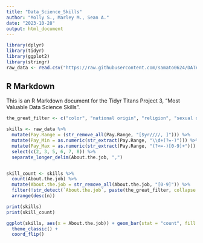 ```yaml
---
title: "Data_Science_Skills"
author: "Molly S., Marley M., Sean A."
date: "2023-10-28"
output: html_document
---
```


```r
library(dplyr)
library(tidyr)
library(ggplot2)
library(stringr)
raw_data <- read.csv("https://raw.githubusercontent.com/samato0624/DATA607_Project3/main/Raw_Data.csv")
```

## R Markdown

This is an R Markdown document for the Tidyr Titans Project 3, "Most Valuable Data Science Skills".

```r
the_great_filter <- c("color", "national origin", "religion", "sexual orientation", "age", "disability", "gender", "sex", "marital status", "veteran status", "dental", "ethnicity", "race", "genetic information")

skills <- raw_data %>%
  mutate(Pay.Range = (str_remove_all(Pay.Range, "[$yr////, ]"))) %>%
  mutate(Pay_Min = as.numeric(str_extract(Pay.Range, "\\d+(?=-)"))) %>%
  mutate(Pay_Max = as.numeric(str_extract(Pay.Range, "(?<=-)[0-9]+"))) %>%
  select(c(2, 3, 5, 6, 7, 8)) %>%
  separate_longer_delim(About.the.job, ",")


skill_count <- skills %>%
  count(About.the.job) %>%
  mutate(About.the.job = str_remove_all(About.the.job, "[0-9]")) %>%
  filter(!str_detect(`About.the.job`, paste(the_great_filter, collapse = "|"))) %>%
  arrange(desc(n))

print(skills)
print(skill_count)
```

```r
ggplot(skills, aes(x = About.the.job)) + geom_bar(stat = "count", fill = "steelblue") + 
  theme_classic() +
  coord_flip()
```

